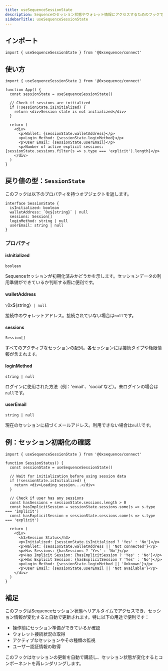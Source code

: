 ```yaml
---
title: useSequenceSessionState
description: Sequenceのセッション状態やウォレット情報にアクセスするためのフックです
sidebarTitle: useSequenceSessionState
---
```


## インポート

```tsx
import { useSequenceSessionState } from '@0xsequence/connect'
```

## 使い方

```tsx
import { useSequenceSessionState } from '@0xsequence/connect'

function App() {
  const sessionState = useSequenceSessionState()
  
  // Check if sessions are initialized
  if (!sessionState.isInitialized) {
    return <div>Session state is not initialized</div>
  }
  
  return (
    <div>
      <p>Wallet: {sessionState.walletAddress}</p>
      <p>Login Method: {sessionState.loginMethod}</p>
      <p>User Email: {sessionState.userEmail}</p>
      <p>Number of active explicit sessions: {sessionState.sessions.filter(s => s.type === 'explicit').length}</p>
    </div>
  )
}
```

## 戻り値の型：`SessionState`
このフックは以下のプロパティを持つオブジェクトを返します。

```tsx
interface SessionState {
  isInitialized: boolean
  walletAddress: `0x${string}` | null
  sessions: Session[]
  loginMethod: string | null
  userEmail: string | null
}
```

### プロパティ

#### isInitialized
`boolean`

Sequenceセッションが初期化済みかどうかを示します。セッションデータの利用準備ができているか判断する際に便利です。

#### walletAddress
`\`0x${string}` | null`

接続中のウォレットアドレス。接続されていない場合は`null`です。

#### sessions
`Session[]`

すべてのアクティブなセッションの配列。各セッションには接続タイプや権限情報が含まれます。

#### loginMethod
`string | null`

ログインに使用された方法（例：'email'、'social'など）。未ログインの場合は`null`です。

#### userEmail
`string | null`

現在のセッションに紐づくメールアドレス。利用できない場合は`null`です。

## 例：セッション初期化の確認

```tsx
import { useSequenceSessionState } from '@0xsequence/connect'

function SessionStatus() {
  const sessionState = useSequenceSessionState()
  
  // Wait for initialization before using session data
  if (!sessionState.isInitialized) {
    return <div>Loading session...</div>
  }
  
  // Check if user has any sessions
  const hasSessions = sessionState.sessions.length > 0
  const hasImplicitSession = sessionState.sessions.some(s => s.type === 'implicit')
  const hasExplicitSession = sessionState.sessions.some(s => s.type === 'explicit')
  
  return (
    <div>
      <h3>Session Status</h3>
      <p>Initialized: {sessionState.isInitialized ? 'Yes' : 'No'}</p>
      <p>Wallet: {sessionState.walletAddress || 'Not connected'}</p>
      <p>Has Sessions: {hasSessions ? 'Yes' : 'No'}</p>
      <p>Has Implicit Session: {hasImplicitSession ? 'Yes' : 'No'}</p>
      <p>Has Explicit Session: {hasExplicitSession ? 'Yes' : 'No'}</p>
      <p>Login Method: {sessionState.loginMethod || 'Unknown'}</p>
      <p>User Email: {sessionState.userEmail || 'Not available'}</p>
    </div>
  )
}
```

## 補足
このフックはSequenceセッション状態へリアルタイムでアクセスでき、セッション情報が変化すると自動で更新されます。特に以下の用途で便利です：
- 操作前にセッション準備ができているか確認
- ウォレット接続状況の取得
- アクティブなセッションやその種類の監視
- ユーザー認証情報の取得

このフックはセッションの更新を自動で購読し、セッション状態が変化するとコンポーネントを再レンダリングします。